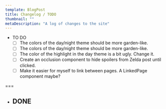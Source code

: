 ```yaml
---
template: BlogPost
title: Changelog / TODO
thumbnail: ""
metaDescription: "A log of changes to the site"
---
```


- TO DO
  - [ ] The colors of the day/night theme should be more garden-like.
  - [ ] The colors of the day/night theme should be more garden-like.
  - [ ] The color of the highlight in the day theme is a bit ugly. Change it.
  - [ ] Create an occlusion component to hide spoilers from Zelda post until
    clicked.
  - [ ] Make it easier for myself to link between pages. A LinkedPage component
    maybe?

===

- DONE
  - 
